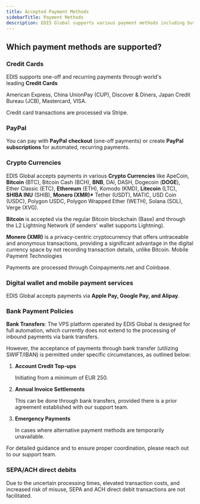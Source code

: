 ```yaml
---
title: Accepted Payment Methods
sidebarTitle: Payment Methods
description: EDIS Global supports various payment methods including but not limited to Credit Cards, PayPal, Crypto Currencies (Bitcoin, Bitcoin Cash, DAI, Dogecoin, Ethereum, Litecoin), Mobile Payment Technologies (Apple Pay, Google Pay, and Alipay), ...
---
```


## Which payment methods are supported?

### Credit Cards

EDIS supports one-off and recurring payments through world's leading **Credit Cards**

American Express, China UnionPay (CUP), Discover & Diners, Japan Credit Bureau (JCB), Mastercard, VISA.&#x20;

Credit card transactions are processed via Stripe.

###

### PayPal

You can pay with **PayPal** **checkout** (one-off payments) or create **PayPal subscriptions** for automated, recurring payments.

###

### Crypto Currencies

EDIS Global accepts payments in various **Crypto Currencies** like ApeCoin, **Bitcoin** (BTC), Bitcoin Cash (BCH), **BNB**, DAI, DASH, Dogecoin (**DOGE**), Ether Classic (ETC), **Ethereum** (ETH), Komodo (KMD), **Litecoin** (LTC), **SHIBA INU** (SHIB), **Monero (XMR)\*** Tether (USDT), MATIC, USD Coin (USDC), Polygon USDC, Polygon Wrapped Ether (WETH), Solana (SOL), Verge (XVG).

**Bitcoin** is accepted via the regular Bitcoin blockchain (Base) and through the L2 Lightning Network (if senders' wallet supports Lightning).

**Monero (XMR)** is a privacy-centric cryptocurrency that offers untraceable and anonymous transactions, providing a significant advantage in the digital currency space by not recording transaction details, unlike Bitcoin.
Mobile Payment Technologies

Payments are processed through Coinpayments.net and Coinbase.&#x20;

### Digital wallet and mobile payment services

EDIS Global accepts payments via **Apple Pay, Google Pay, and Alipay**.

###

### **Bank Payment Policies**

**Bank Transfers**: The VPS platform operated by EDIS Global is designed for full automation, which currently does not extend to the processing of inbound payments via bank transfers.

However, the acceptance of payments through bank transfer (utilizing SWIFT/IBAN) is permitted under specific circumstances, as outlined below:

1. **Account Credit Top-ups**

   Initiating from a minimum of EUR 250.

2. **Annual Invoice Settlements**

   This can be done through bank transfers, provided there is a prior agreement established with our support team.

3. **Emergency Payments**

   In cases where alternative payment methods are temporarily unavailable.

For detailed guidance and to ensure proper coordination, please reach out to our support team.

### **SEPA/ACH** **direct debits**

Due to the uncertain processing times, elevated transaction costs, and increased risk of misuse, SEPA and ACH direct debit transactions are not facilitated.
